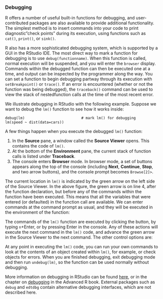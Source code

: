 ### Debugging {-}

R offers a number of useful built-in functions for debugging, and user-contributed packages are also available to provide additional functionality. The simplest method is to insert commands into your code to print diagnostic"check points" during its execution, using functions such as `cat()`, `print()`, or `sink()`.

R also has a more sophisticated debugging system, which is supported by a GUI in the RStudio IDE. The most direct way to mark a function for debugging is to use `debug(functionname)`. When this function is called, normal execution will be suspended, and you will enter the `browser` display. Commands within the debugged function can then be executed one at a time, and output can be inspected by the programmer along the way. You can set a function to begin debugging partway through its execution with `setBreakpoint()` or `trace()`. If an error is encountered (whether or not the function was being debugged), the `traceback()` command can be used to view the stack of nestedfunction calls at the time of the most recent error.

We illustrate debugging in RStudio with the following example. Suppose we want to debug the `lm()` function to see how it works inside:

```
debug(lm)                          # mark lm() for debugging
lm(speed ~ dist(data=cars))
```

A few things happen when you execute the debugged `lm()` function:

1. In the **Source** pane, a window called the **Source Viewer** opens. This
contains the code of `lm()`.
2. At the bottom of the **Environment** pane, the current stack of function
calls is listed under **Traceback**.
3. The console enters **Browser** mode. In browser mode, a set of buttons appears
along the top of the console (including **Next**, **Continue**, **Stop**, and two
arrow buttons), and the console prompt becomes `Browse[2]>`.

The current location in `lm()` is indicated by the green arrow on the left side of the Source Viewer. In the above figure, the green arrow is on line 4, after the function declaration, but before any of the commands within the function have been executed. This means that all the variables that were entered (or defaulted) in the function call are available. We can enter commands at the command prompt as usual, and they will be executed in the environment of the function:

The commands of the `lm()` function are executed by clicking the button, by typing `n`+Enter, or by pressing Enter in the console. Any of these actions will execute the next command in the `lm()` code, and advance the green arrow in the Source Viewer to the next command. The other control options are:

At any point in executing the `lm()` code, you can run your own commands to look at the contents of an object created within `lm()`, for example, or check objects for errors. When you are finished debugging, exit debugging mode and then run `undebug(lm)`, so the function can be used normally without debugging.

More information on debugging in RStudio can be found [here](https://support.rstudio.com/hc/en-us/articles/205612627-Debugging-with-RStudio), or in the chapter on
[debugging](http://adv-r.had.co.nz/Exceptions-Debugging.html) in the Advanced R book. External packages such as `debug` and `edtdbg` contain alternative debugging interfaces, which are not described here.
